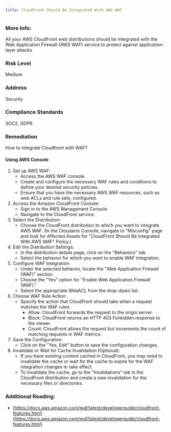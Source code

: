 ```yaml
---
title: CloudFront Should Be Integrated With AWS WAF
---
```


### More Info:

All your AWS CloudFront web distributions should be integrated with the Web Application Firewall (AWS WAF) service to protect against application-layer attacks

### Risk Level

Medium

### Address

Security

### Compliance Standards

SOC2, GDPR

### Remediation

How to integrate Cloudfront with WAF?

#### Using AWS Console

1. Set up AWS WAF:
   - Access the AWS WAF console.
   - Create and configure the necessary WAF rules and conditions to define your desired security policies.
   - Ensure that you have the necessary AWS WAF resources, such as web ACLs and rule sets, configured.
2. Access the Amazon CloudFront Console:
   - Sign in to the AWS Management Console.
   - Navigate to the CloudFront service.
3. Select the Distribution:
   - Choose the CloudFront distribution to which you want to integrate AWS WAF.
     (In the Cloudanix Console, navigate to "Misconfig" page and look for Affected Assets for "CloudFront Should Be Integrated With AWS WAF" Policy.)
4. Edit the Distribution Settings:
   - In the distribution details page, click on the "Behaviors" tab.
   - Select the behavior for which you want to enable WAF integration.
5. Configure WAF Integration:
   - Under the selected behavior, locate the "Web Application Firewall (WAF)" section.
   - Choose the "Yes" option for "Enable Web Application Firewall (WAF)."
   - Select the appropriate WebACL from the drop-down list.
6. Choose WAF Rule Action:
   - Specify the action that CloudFront should take when a request matches the WAF rules:
     - Allow: CloudFront forwards the request to the origin server.
     - Block: CloudFront returns an HTTP 403 Forbidden response to the viewer.
     - Count: CloudFront allows the request but increments the count of matching requests in WAF metrics.
7. Save the Configuration:
   - Click on the "Yes, Edit" button to save the configuration changes.
8. Invalidate or Wait for Cache Invalidation (Optional):
   - If you have existing content cached in CloudFront, you may need to invalidate the cache or wait for the cache to expire for the WAF integration changes to take effect.
   - To invalidate the cache, go to the "Invalidations" tab in the CloudFront distribution and create a new invalidation for the necessary files or directories.

### Additional Reading:

- [https://docs.aws.amazon.com/waf/latest/developerguide/cloudfront-features.html](https://docs.aws.amazon.com/waf/latest/developerguide/cloudfront-features.html)
